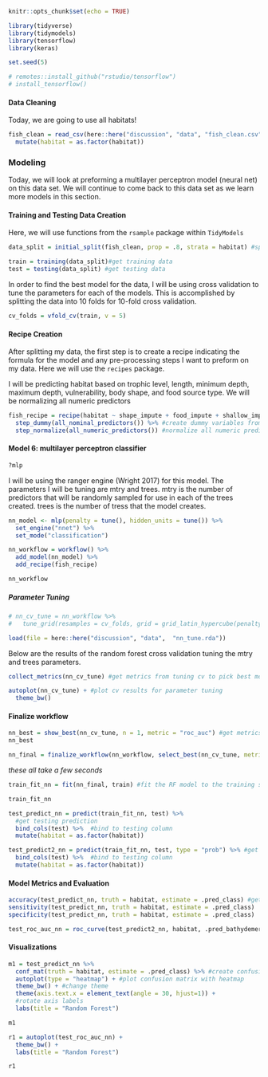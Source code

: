 ```r
knitr::opts_chunk$set(echo = TRUE)

library(tidyverse)
library(tidymodels)
library(tensorflow)
library(keras)

set.seed(5)

```

```r
# remotes::install_github("rstudio/tensorflow")
# install_tensorflow()
```

#### Data Cleaning

Today, we are going to use all habitats!

```r

fish_clean = read_csv(here::here("discussion", "data", "fish_clean.csv")) %>% 
  mutate(habitat = as.factor(habitat))

```

### Modeling

Today, we will look at preforming a multilayer perceptron model (neural net) on this data set. We will continue to come back to this data set as we learn more models in this section.

#### Training and Testing Data Creation

Here, we will use functions from the `rsample` package within `TidyModels`

```r
data_split = initial_split(fish_clean, prop = .8, strata = habitat) #split data stratified by survived

train = training(data_split)#get training data
test = testing(data_split) #get testing data
```

In order to find the best model for the data, I will be using cross validation to tune the parameters for each of the models. This is accomplished by splitting the data into 10 folds for 10-fold cross validation.

```r
cv_folds = vfold_cv(train, v = 5)
```

#### Recipe Creation

After splitting my data, the first step is to create a recipe indicating the formula for the model and any pre-processing steps I want to preform on my data. Here we will use the `recipes` package.

I will be predicting habitat based on trophic level, length, minimum depth, maximum depth, vulnerability, body shape, and food source type. We will be normalizing all numeric predictors

```r
fish_recipe = recipe(habitat ~ shape_impute + food_impute + shallow_impute + deep_impute + vulnerability + length_impute + trophic_level_impute, data = train) %>% #create model recipe
  step_dummy(all_nominal_predictors()) %>% #create dummy variables from all factors
  step_normalize(all_numeric_predictors()) #normalize all numeric predictors
```

#### Model 6: multilayer perceptron classifier

```r
?mlp
```

I will be using the ranger engine (Wright 2017) for this model. The parameters I will be tuning are mtry and trees. mtry is the number of predictors that will be randomly sampled for use in each of the trees created. trees is the number of tress that the model creates.

```r
nn_model <- mlp(penalty = tune(), hidden_units = tune()) %>% 
  set_engine("nnet") %>% 
  set_mode("classification")
```


```r
nn_workflow = workflow() %>% 
  add_model(nn_model) %>% 
  add_recipe(fish_recipe)

nn_workflow
```

##### Parameter Tuning

```r
# nn_cv_tune = nn_workflow %>%
#   tune_grid(resamples = cv_folds, grid = grid_latin_hypercube(penalty(), hidden_units(), size = 10)) #use cross validation to tune parameters
```

```r
load(file = here::here("discussion", "data",  "nn_tune.rda"))
```

Below are the results of the random forest cross validation tuning the mtry and trees parameters.

```r
collect_metrics(nn_cv_tune) #get metrics from tuning cv to pick best model
```

```r
autoplot(nn_cv_tune) + #plot cv results for parameter tuning
  theme_bw()
```

#### Finalize workflow

```r
nn_best = show_best(nn_cv_tune, n = 1, metric = "roc_auc") #get metrics for best random forest model
nn_best
```

```r
nn_final = finalize_workflow(nn_workflow, select_best(nn_cv_tune, metric = "roc_auc"))
```

*these all take a few seconds*

```r
train_fit_nn = fit(nn_final, train) #fit the RF model to the training set

train_fit_nn
```

```r
test_predict_nn = predict(train_fit_nn, test) %>%
  #get testing prediction
  bind_cols(test) %>%  #bind to testing column
  mutate(habitat = as.factor(habitat))

test_predict2_nn = predict(train_fit_nn, test, type = "prob") %>% #get prediction probabilities for test 
  bind_cols(test) %>%  #bind to testing column
  mutate(habitat = as.factor(habitat))
```

#### Model Metrics and Evaluation

```r
accuracy(test_predict_nn, truth = habitat, estimate = .pred_class) #get accuracy of testing prediction
sensitivity(test_predict_nn, truth = habitat, estimate = .pred_class)
specificity(test_predict_nn, truth = habitat, estimate = .pred_class)
```

```r
test_roc_auc_nn = roc_curve(test_predict2_nn, habitat, .pred_bathydemersal, .pred_bathypelagic, .pred_benthopelagic, .pred_demersal, .pred_pelagic, `.pred_pelagic-neritic`, `.pred_pelagic-oceanic`, `.pred_reef-associated`)
```

#### Visualizations

```r
m1 = test_predict_nn %>% 
  conf_mat(truth = habitat, estimate = .pred_class) %>% #create confusion matrix
  autoplot(type = "heatmap") + #plot confusion matrix with heatmap
  theme_bw() + #change theme
  theme(axis.text.x = element_text(angle = 30, hjust=1)) +
  #rotate axis labels
  labs(title = "Random Forest")

m1
```

```r
r1 = autoplot(test_roc_auc_nn) +
  theme_bw() +
  labs(title = "Random Forest")

r1
```
